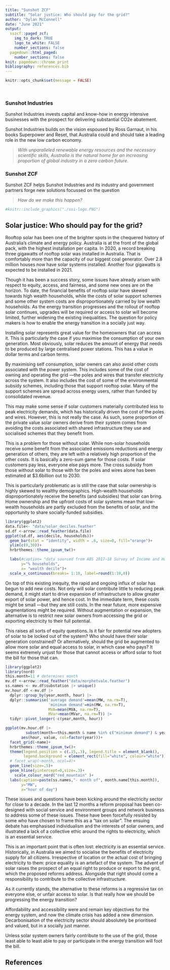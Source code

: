 ```yaml
---
title: "Sunshot ZCF"
subtitle: "Solar justice: Who should pay for the grid?"
author: "Dylan McConnell"
date: "June 2021"
output: 
  sszcf::paged_zcf:
    img_to_dark: TRUE
    logo_to_white: FALSE
    number_sections: false
  pagedown::html_paged:
    number_sections: false
knit: pagedown::chrome_print
bibliography: references.bib
---
```

  
```r
knitr::opts_chunk$set(message = FALSE)
 
  
```


\pagebreak



### Sunshot Industries  

Sunshot Industries  invests capital and know-how in energy intensive businesses  with  the prospect for delivering substantial CO2e abatement.

Sunshot Industries builds on the vision espoused by Ross Garnaut, in his books Superpower and Reset, that Australia could and should take a leading role in the new low carbon economy. 


> *With unparalleled renewable energy resources and the necessary scientific skills, Australia is the natural home for an increasing proportion of global industry in a zero carbon future.*

### Sunshot ZCF  

Sunshot ZCF helps Sunshot Industries and its industry and government partners  forge new solutions focussed on the question 

> *How do we make this happen?*

```r

#knitr::include_graphics("./ssi-logo.PNG")
```



\newpage

## Solar justice: Who should pay for the grid? 
 
Rooftop solar has been one of the brighter spots in the chequered history of Australia’s climate and energy policy. Australia is at the front of the global pack, with the highest installation per capita. In 2020, a record breaking three gigawatts of rooftop solar was installed in Australia. That is comfortably more than the capacity of our biggest coal generator. Over 2.8 million houses now have solar systems installed. Another four gigawatts is expected to be installed in 2021.

Though it has been a success story, some issues have already arisen with respect to equity, access, and fairness, and some new ones are on the horizon. To date, the financial benefits of rooftop solar have skewed towards high wealth households, while the costs of solar support schemes and some other system costs are disproportionately carried by low wealth households. As the energy transition progresses and the rollout of rooftop solar continues, upgrades will be required or access to solar will become limited, further widening the existing inequalities. The question for policy makers is how to enable the energy transition in a socially just way.

Installing solar represents great value for the homeowners that can access it. This is particularly the case if you maximise the consumption of your own generation. Most obviously, solar reduces the amount of energy that needs to be produced by large centralised power stations. This has a value in dollar terms and carbon terms.

By maximising self consumption, solar owners can also avoid other costs associated with the power system. This includes some of the cost of owning and operating the grid —the poles and wires that transfer electricity across the system. It also includes the cost of some of the environmental subsidy schemes, including those that support rooftop solar. Many of the support schemes are spread across energy users, rather than funded by consolidated revenue.

This may make some sense if solar customers materially contributed less to peak electricity demands, which has historically driven the cost of the poles and wires. However, this is not really the case. As such, some proportion of the private value solar owners derive from their system comes from avoiding the costs associated with shared infrastructure they use and socialised schemes that they benefit from.

This is a problem for those without solar. While non-solar households receive some benefit from the associated emissions reductions and energy generation of others, they are left with a relatively high proportion of the other costs. It is basically a zero-sum game for those costs. If solar customers pay less, everyone else pays more. The cross subsidy from those without solar to those with for the poles and wires alone has been estimated at $3.6billion out to 2030.

This is particularly problematic as is still the case that solar ownership is highly skewed to wealthy demographics. High-wealth households disproportionately receive the benefits (and subsidies) that solar can bring. Home ownership and the upfront costs of solar systems mean that low-wealth households are partly excluded from the benefits of solar, and the opportunity to share socially-funded subsidies.

<!-- ![Figure 1. Proportion of households with solar installations by wealth decile. 1 is the lowest wealth-decile,   10 is the highest [@BEST2021106890]](figs/wealth-decile.png) -->

```r

library(ggplot2)
data.file<- "data/solar_deciles.feather"
sd.df <-arrow::read_feather(data.file)
ggplot(sd.df, aes(decile, households))+ 
  geom_bar(stat = "identity", width = .6, size=0, fill="orange")+
  ylim(c(0,30))+
  hrbrthemes::theme_ipsum_tw()+

  labs(#caption= "data sourced from ABS 2017–18 Survey of Income and Housing",
       y="% households", 
       x= "wealth decile")+
  scale_x_continuous(breaks= 1:10, label=round(1:10,0))

```

On top of this existing inequity, the rapid and ongoing influx of solar has begun to add new costs. Not only will solar contribute little to reducing peak demand, it might start to drive expansion of infrastructure to allow greater export of solar power, and hence cost. In the immediate term, these costs might be small —but they are still costs. In the near future, more expensive augmentations might be required. Without augmentation or expansion, the alternative is to restrict new solar owners from accessing the grid or exporting electricity to their full potential.

   

This raises all sorts of equity questions. Is it fair for potential new adopters of solar to be locked out of the system? Who should have their solar generation constrained? Or alternatively, should the grid be augmented to allow more solar and equal access to solar, in which case who pays? It seems extremely unjust for those that cannot access or afford solar to foot the bill for those that can.


```r
library(ggplot2)
library(nord)
this.month=11 # determines month
mv.df <-arrow::read_feather("data/morphetvale.feather")
ss.names <- mv.df$substation |> unique()
mv.hour.df <-mv.df |> 
  dplyr::group_by(year,month, hour) |>
  dplyr::summarise('average demand'=mean(MW, na.rm=T),
                   'minimum demand'=min(MW, na.rm=T),
                   MVA=mean(MVA, na.rm=T),
                   MVar=mean(MVar, na.rm=T)) |>
  tidyr::pivot_longer(-c(year,month, hour))

ggplot(mv.hour.df |> 
         subset(month==this.month & name %in% c("minimum demand") & year %in% c(2010,2011, 2012,2014, 2017, 2018,2019)), 
       aes(hour, value, col=factor(year)))+
  facet_grid(~name)+
  hrbrthemes::theme_ipsum_tw()+
  theme(legend.position = c(.15,.3), legend.title = element_blank(),
        legend.background = element_rect(fill="white", colour="white"))+
  # facet_wrap(~month, ncol=4)+
  geom_line(size=.5)+
  geom_hline(yintercept=0,size=.3)+
    scale_colour_nord("red_mountain" )+
  labs(caption=paste(ss.names,"- month of", month.name[this.month]),
       y="MW", 
       x="hour of day")

```


These issues and questions have been kicking around the electricity sector for close to a decade. In the last 12 months a reform proposal has been co-designed with social service and environment groups and network business to address some of these issues. These have been forcefully resisted by some who have chosen to frame this as a “tax on solar”. The ensuing debate has emphasised individualism and the interests of solar owners, and illustrated a lack of a collective ethic around the rights to electricity, which is an essential service.

This is an important point that is often lost: electricity is an essential service. Historically, in Australia we aimed to socialise the benefits of electricity supply for all citizens. Irrespective of location or the actual cost of bringing electricity to them: price equality is an artefact of the system. The advent of solar raises the prospect of an equal right to produce or export to the grid, which the proposed reforms address. Alongside that right should come a responsibility to contribute to the collective infrastructure.

As it currently stands, the alternative to these reforms is a regressive tax on everyone else, or unfair access to solar. Is that really how we should be progressing the energy transition?

Affordability and accessibility were and remain key objectives for the energy system, and now the climate crisis has added a new dimension. Decarbonisation of the electricity sector should absolutely be prioritised and valued, but in a socially just manner.

Unless solar system owners fairly contribute to the use of the grid, those least able to least able to pay or participate in the energy transition will foot the bill.

 
\newpage

## References  

